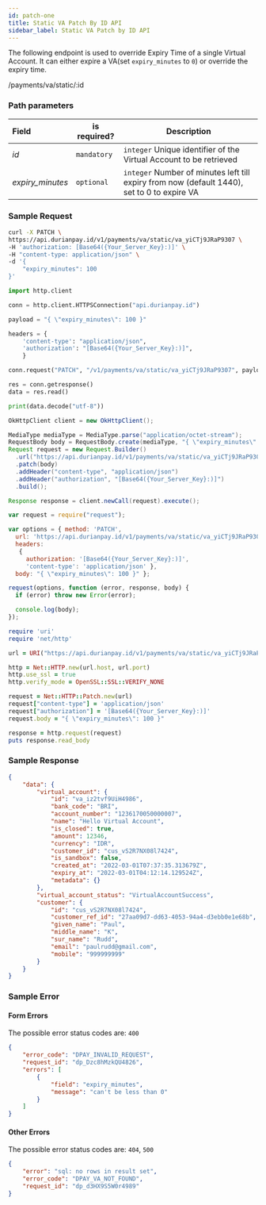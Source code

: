 ```yaml
---
id: patch-one
title: Static VA Patch By ID API
sidebar_label: Static VA Patch by ID API
---
```


<div class = 'right-component'></div>

<div class = 'left-side'>



The following endpoint is used to override Expiry Time of a single Virtual Account.
It can either expire a VA(set `expiry_minutes` to `0`) or override the expiry time.

<url patch=""><div class="ib">/payments/va/static/:id</div></url>

</div>

<div class = 'full-side'>

<div class = 'left-side'>


### Path parameters

| Field             | is required? | Description      |
| :---------------- | --------------- | --------------------------------------------- |
| *id*          | `mandatory`  | `integer` Unique identifier of the Virtual Account to be retrieved |
| *expiry_minutes* | `optional` | `integer` Number of minutes left till expiry from now (default 1440), set to 0 to expire VA | `10000`  | 


</div>

<div class = 'right-code'>

### Sample Request

<MultiCodeBlock>

```bash
curl -X PATCH \
https://api.durianpay.id/v1/payments/va/static/va_yiCTj9JRaP9307 \
-H 'authorization: [Base64({Your_Server_Key}:)]' \
-H "content-type: application/json" \
-d '{
    "expiry_minutes": 100
}'
```

```python
import http.client

conn = http.client.HTTPSConnection("api.durianpay.id")

payload = "{ \"expiry_minutes\": 100 }"

headers = {
    'content-type': "application/json",
    'authorization': "[Base64({Your_Server_Key}:)]",
    }

conn.request("PATCH", "/v1/payments/va/static/va_yiCTj9JRaP9307", payload, headers)

res = conn.getresponse()
data = res.read()

print(data.decode("utf-8"))
```

```java
OkHttpClient client = new OkHttpClient();

MediaType mediaType = MediaType.parse("application/octet-stream");
RequestBody body = RequestBody.create(mediaType, "{ \"expiry_minutes\": 100 }");
Request request = new Request.Builder()
  .url("https://api.durianpay.id/v1/payments/va/static/va_yiCTj9JRaP9307")
  .patch(body)
  .addHeader("content-type", "application/json")
  .addHeader("authorization", "[Base64({Your_Server_Key}:)]")
  .build();

Response response = client.newCall(request).execute();
```

```js
var request = require("request");

var options = { method: 'PATCH',
  url: 'https://api.durianpay.id/v1/payments/va/static/va_yiCTj9JRaP9307',
  headers: 
   { 
     authorization: '[Base64({Your_Server_Key}:)]',
     'content-type': 'application/json' },
  body: "{ \"expiry_minutes\": 100 }" };

request(options, function (error, response, body) {
  if (error) throw new Error(error);

  console.log(body);
});

```

```ruby
require 'uri'
require 'net/http'

url = URI("https://api.durianpay.id/v1/payments/va/static/va_yiCTj9JRaP9307")

http = Net::HTTP.new(url.host, url.port)
http.use_ssl = true
http.verify_mode = OpenSSL::SSL::VERIFY_NONE

request = Net::HTTP::Patch.new(url)
request["content-type"] = 'application/json'
request["authorization"] = '[Base64({Your_Server_Key}:)]'
request.body = "{ \"expiry_minutes\": 100 }"

response = http.request(request)
puts response.read_body
```


</MultiCodeBlock>

### Sample Response

```json
{
    "data": {
        "virtual_account": {
            "id": "va_iz2tvf9UiH4986",
            "bank_code": "BRI",
            "account_number": "1236170050000007",
            "name": "Hello Virtual Account",
            "is_closed": true,
            "amount": 12346,
            "currency": "IDR",
            "customer_id": "cus_vS2R7NX08l7424",
            "is_sandbox": false,
            "created_at": "2022-03-01T07:37:35.313679Z",
            "expiry_at": "2022-03-01T04:12:14.129524Z",
            "metadata": {}
        },
        "virtual_account_status": "VirtualAccountSuccess",
        "customer": {
            "id": "cus_vS2R7NX08l7424",
            "customer_ref_id": "27aa09d7-dd63-4053-94a4-d3ebb0e1e68b",
            "given_name": "Paul",
            "middle_name": "K",
            "sur_name": "Rudd",
            "email": "paulrudd@gmail.com",
            "mobile": "999999999"
        }
    }
}
```

### Sample Error

#### Form Errors

The possible error status codes are: `400`


```json
{
    "error_code": "DPAY_INVALID_REQUEST",
    "request_id": "dp_Dzc8hMzkQU4826",
    "errors": [
        {
            "field": "expiry_minutes",
            "message": "can't be less than 0"
        }
    ]
}
```

#### Other Errors

The possible error status codes are: `404`, `500`

```json
{
    "error": "sql: no rows in result set",
    "error_code": "DPAY_VA_NOT_FOUND",
    "request_id": "dp_d3HX9S5W0r4989"
}
```

</div>

</div>